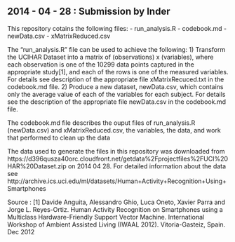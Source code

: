 ## 2014 - 04 - 28 : Submission by Inder ##

This repository cotains the following files:
- run_analysis.R
- codebook.md
- newData.csv
- xMatrixReduced.csv

The "run_analysis.R" file can be used to achieve the following:
1) Transform the UCIHAR Dataset into a matrix of  (observations) x (variables), where each observation is one of the 10299 data points captured in the appropriate study[1], and each of the rows is one of the measured variables. For details see description of the appropriate file xMatrixRecuced.txt in the codebook.md file. 
2) Produce a new dataset, newData.csv, which contains only the average value of each of the variables for each subject. For details see the description of the appropriate file newData.csv in the codebook.md file.  


The codebook.md file describes the ouput files of run_analysis.R (newData.csv) and xMatrixReduced.csv, the variables, the data, and work that performed to clean up the data


The data used to generate the files in this repository was downloaded from https://d396qusza40orc.cloudfront.net/getdata%2Fprojectfiles%2FUCI%20HAR%20Dataset.zip on 2014 04 28. 
For detailed information about the data see http://archive.ics.uci.edu/ml/datasets/Human+Activity+Recognition+Using+Smartphones


Source : 
[1] Davide Anguita, Alessandro Ghio, Luca Oneto, Xavier Parra and Jorge L. Reyes-Ortiz. Human Activity Recognition on Smartphones using a Multiclass Hardware-Friendly Support Vector Machine. International Workshop of Ambient Assisted Living (IWAAL 2012). Vitoria-Gasteiz, Spain. Dec 2012
